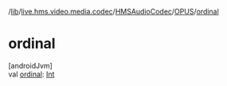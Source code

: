 /[lib](/api-reference/android/v2/home/content)/[live.hms.video.media.codec](../../index)/[HMSAudioCodec](../index)/[OPUS](index)/[ordinal](ordinal)

# ordinal

[androidJvm]\
val [ordinal](ordinal): [Int](https://kotlinlang.org/api/latest/jvm/stdlib/kotlin/-int/index.html)
